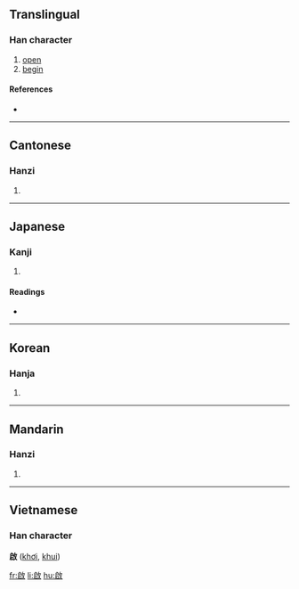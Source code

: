 {{also|啓|启}}
==Translingual==

===Han character===
{{Han char|rn=66|rad=攴|as=07|sn=11|four=3860<sub>4</sub>|canj=竹口人大 (HROK)}}

# [[open]]
# [[begin]]

====References====
* {{Han ref|kx=0196.261|dkj=03821|hdz=21463.080|uh=555F|ud=21855|bh=B1D2|bd=45522}}

----

==Cantonese==

===Hanzi===
{{yue-hanzi|jyut=kai2|y=kai2}}

# {{defn|Cantonese}}

----

==Japanese==

===Kanji===
{{ja-kanji|grade=|rs=攴07}}

# {{defn|Japanese}}

====Readings====
* {{ja-readings|on=[[けい]] (kei)|kun=[[ひらく]] (hiraku), [[もうす]] (mousu)}}

----

==Korean==

===Hanja===
{{ko-hanja|hangeul=계|rv=gye|mr=kye}}

# {{defn|Korean}}

----

==Mandarin==

===Hanzi===
{{cmn-hanzi|sim=启|pin=[[fēi]] ([[fei1]]), [[qǐ]] ([[qi3]])|wg=fei<sup>1</sup>, ch'i<sup>3</sup>}}

# {{defn|Mandarin}}

----

==Vietnamese==
===Han character===
'''啟''' ([[khơi]], [[khui]])

[[fr:啟]]
[[li:啟]]
[[hu:啟]]